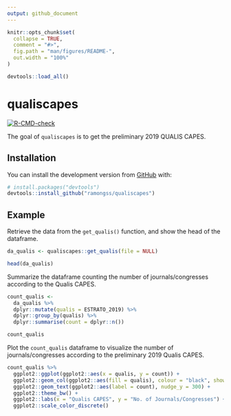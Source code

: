 ```yaml
---
output: github_document
---
```


<!-- README.md is generated from README.Rmd. Please edit that file -->

```r
knitr::opts_chunk$set(
  collapse = TRUE,
  comment = "#>",
  fig.path = "man/figures/README-",
  out.width = "100%"
)

devtools::load_all()
```

# qualiscapes

<!-- badges: start -->
[![R-CMD-check](https://github.com/ramongss/qualiscapes/workflows/R-CMD-check/badge.svg)](https://github.com/ramongss/qualiscapes/actions)
<!-- badges: end -->

The goal of `qualiscapes` is to get the preliminary 2019 QUALIS CAPES.

## Installation

You can install the development version from [GitHub](https://github.com/) with:

``` r
# install.packages("devtools")
devtools::install_github("ramongss/qualiscapes")
```
## Example

Retrieve the data from the `get_qualis()` function, and show the head of the dataframe.

```r
da_qualis <- qualiscapes::get_qualis(file = NULL)

head(da_qualis)

```

Summarize the dataframe counting the number of journals/congresses according to the Qualis CAPES.

```r
count_qualis <- 
  da_qualis %>% 
  dplyr::mutate(qualis = ESTRATO_2019) %>% 
  dplyr::group_by(qualis) %>% 
  dplyr::summarise(count = dplyr::n())

count_qualis
```

Plot the `count_qualis` dataframe to visualize the number of journals/congresses according to the preliminary 2019 Qualis CAPES.

```r
count_qualis %>% 
  ggplot2::ggplot(ggplot2::aes(x = qualis, y = count)) +
  ggplot2::geom_col(ggplot2::aes(fill = qualis), colour = "black", show.legend = FALSE) +
  ggplot2::geom_text(ggplot2::aes(label = count), nudge_y = 300) +
  ggplot2::theme_bw() +
  ggplot2::labs(x = "Qualis CAPES", y = "No. of Journals/Congresses") +
  ggplot2::scale_color_discrete()
```
